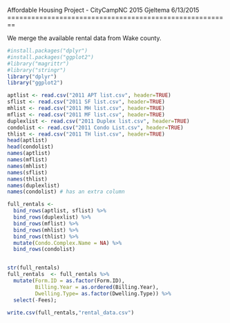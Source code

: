 Affordable Housing Project - CityCampNC 2015
Gjeltema
6/13/2015
========================================================

We merge the available rental data from Wake county.

```r
#install.packages("dplyr")
#install.packages("ggplot2")                 
#library("magrittr")
#library("stringr")
library("dplyr")
library("ggplot2")

aptlist <- read.csv("2011 APT list.csv", header=TRUE)
sflist <- read.csv("2011 SF list.csv", header=TRUE)
mhlist <- read.csv("2011 MH list.csv", header=TRUE)
mflist <- read.csv("2011 MF list.csv", header=TRUE)
duplexlist <- read.csv("2011 Duplex list.csv", header=TRUE)
condolist <- read.csv("2011 Condo List.csv", header=TRUE)
thlist <- read.csv("2011 TH list.csv", header=TRUE)
head(aptlist)
head(condolist)
names(aptlist)
names(mflist)
names(mhlist)
names(sflist)
names(thlist)
names(duplexlist)
names(condolist) # has an extra column

full_rentals <- 
  bind_rows(aptlist, sflist) %>% 
  bind_rows(duplexlist) %>%
  bind_rows(mflist) %>%
  bind_rows(mhlist) %>%
  bind_rows(thlist) %>%
  mutate(Condo.Complex.Name = NA) %>%
  bind_rows(condolist)


str(full_rentals)
full_rentals  <- full_rentals %>%
  mutate(Form.ID = as.factor(Form.ID), 
         Billing.Year = as.ordered(Billing.Year),
         Dwelling.Type= as.factor(Dwelling.Type)) %>% 
  select(-Fees);

write.csv(full_rentals,"rental_data.csv")

```


